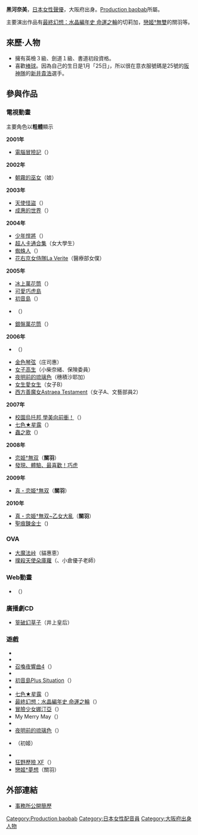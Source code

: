 {{配音員
|姓名= 黑河奈美
|圖片= 
|尺寸= 
|簡介= 
|原名= 
|外文名= 黒河 奈美
|外文= 日文
|羅馬拼音= Kurokawa Nami
|英文名= 
|暱稱= 
|藝名= 
|國籍= {{JPN}}
|籍貫= 
|出生地= {{JPN}}[[大阪府|大阪府]]
|出身地= 
|死歿地= 
|生年= 1980
|生月= 1
|生日= 25
|歿年= 
|歿月= 
|歿日= 
|血型= 
|配演語言= 
|教育程度= 
|所屬= [[Production_baobab|Production baobab]]
|宗教信仰= 
|配偶= 
|活動時期= 2001年 -
|出道作= 
|代表作= 
|網站= 
|其他= 
}}
{{Japanese|japanese= 黒河 奈美|kana=くろかわ なみ|romaji=Kurokawa Nami}}

'''黑河奈美'''{{BD|1980年|1月25日|catIdx= Kurokawa Nami}}，[[日本|日本]][[女性|女性]][[聲優|聲優]]，大阪府出身。[[Production_baobab|Production baobab]]所屬。

主要演出作品有[[最終幻想：水晶編年史_命運之輪|最終幻想：水晶編年史 命運之輪]]的切莉加，[[戀姬†無雙|戀姬†無雙]]的關羽等。

==來歷·人物==
*擁有英檢３級、劍道１級、書道初段資格。
*喜歡[[棒球|棒球]]。因為自己的生日是1月「25日」，所以很在意衣服號碼是25號的[[阪神隊|阪神隊]]的[[新井貴浩|新井貴浩]]選手。

==參與作品==
===電視動畫===
主要角色以'''粗體'''顯示

'''2001年'''
* [[電腦冒險記|電腦冒險記]]（{{lang|ja|三条寺マモル}}）

'''2002年'''
* [[朝霧的巫女|朝霧的巫女]]（娘）

'''2003年'''
* [[天使怪盜|天使怪盜]]（{{lang|ja|沢村みゆき}}）
* [[成惠的世界|成惠的世界]]（{{lang|ja|金沢あや、司会}}）

'''2004年'''
* [[少年悍將|少年悍將]]（{{lang|ja|ジンクス}}）
* [[超人卡通合集|超人卡通合集]]（女大學生）
* [[蜘蛛人|蜘蛛人]]（{{lang|ja|ジュビリー}}） 
* [[花右京女侍隊|花右京女侍隊La Verite]]（醫療部女僕）

'''2005年'''
* [[冰上萬花筒|冰上萬花筒]]（{{lang|ja|ガブリエラ・パピィ・ポッゾ}}）
* [[可愛巧虎島|可愛巧虎島]]
* [[初音島|初音島]]（{{lang|ja|胡ノ宮環}}）
* {{lang|ja|あかほり外道アワーらぶげ}}（{{lang|ja|いつもの女子アナ 他}}） 
* [[銀盤萬花筒|銀盤萬花筒]]（{{lang|ja|ガブリエラ・パピィ・ポッゾ}}） 

'''2006年'''
* {{lang|ja|機神咆吼デモンベイン}}（{{lang|ja|ライカ}}）
* [[金色琴弦|金色琴弦]]（庄司惠）
* [[女子高生|女子高生]]（小柴奈緒、保険委員）
* [[夜明前的琉璃色|夜明前的琉璃色]]（穗積沙耶加）
* [[女生愛女生|女生愛女生]]（女子B） 
* [[西方善魔女|西方善魔女Astraea Testament]]（女子A、文藝部員2） 

'''2007年'''
* [[校園烏托邦_學美向前衝！|校園烏托邦 學美向前衝！]]（{{lang|ja|角沢多佳子}}）
* [[七色★星露|七色★星露]]（{{lang|ja|小岩井フローラ}}）
* [[蟲之歌|蟲之歌]]（{{lang|ja|浅野みはる}}）

'''2008年'''
* [[戀姬†無雙|恋姫†無双]]（'''關羽'''）
* [[可愛巧虎島|發現、體驗、最喜歡！巧虎]]

'''2009年'''
*[[戀姬†無雙|真・恋姫†無双]]（'''關羽'''）

'''2010年'''
*[[戀姬†無雙|真・恋姫†無双~乙女大亂]]（'''關羽'''）
*[[聖痕鍊金士|聖痕鍊金士]]（{{lang|ja|仙道六實}})

=== OVA ===
* [[大魔法峠|大魔法峠]]（貓惠恵）
* [[撲殺天使朵庫蘿|撲殺天使朵庫蘿]]（{{lang|ja|田辺さん}}、小倉優子老師）

=== Web動畫 ===
* {{lang|ja|いくぜっ! 源さん}}（{{lang|ja|刃渡ミカ、ミカミカ、おミカ、女の子B}}）

=== 廣播劇CD ===
* [[篁破幻草子|篁破幻草子]]（井上皇后）

=== 遊戲 ===
* {{lang|ja|アーマード・コア4（メノ・ルー、フランシスカ）}}
* {{lang|ja|グローランサーΙΙ（オリビア）}}
* [[召喚夜響曲4|召喚夜響曲4]]（{{lang|ja|ラミ}}）
* {{lang|ja|ソウルキャリバーIV（シェラザード、神斬蝕）}}
* [[初音島Plus_Situation|初音島Plus Situation]]（{{lang|ja|胡ノ宮環}}）
* {{lang|ja|D.C. Four Seasons 〜ダ・カーポ〜 フォーシーズンズ（胡ノ宮環）}}
* [[七色★星露|七色★星露]]（{{lang|ja|小岩井フローラ}}）
* [[最終幻想：水晶編年史_命運之輪|最終幻想：水晶編年史 命運之輪]]（{{lang|ja|チェリンカ}}）
* [[冒險少女娜汀亞|冒險少女娜汀亞]]（{{lang|ja|イコリーナ}}）
* My Merry May（{{lang|ja|杵築たえ}}）
* {{lang|ja|みんなのテニス（キャロル）}}
* [[夜明前的琉璃色|夜明前的琉璃色]]（{{lang|ja|穂積さやか}}）
* {{lang|ja|Yo-Jin-Bo 〜運命のフロイデ}}（初姬）
* {{lang|ja|ラチェット&クランク|ラチェット&クランク FUTURE（タルウィン）}}
* [[狂野歷險_XF|狂野歷險 XF]]（{{lang|ja|アレクシア}}）
*[[戀姬†無雙|戀姬†夢想]]（關羽）

== 外部連結 ==
* [http://pro-baobab.jp/ladies/kurokawa_n/index.html 事務所公開簡歷]{{Wayback|url=http://pro-baobab.jp/ladies/kurokawa_n/index.html |date=20080803224948 }}{{ja}}

{{Production baobab}}
{{Authority control}}
{{DEFAULTSORT:Kurokawa Nami}}
[[Category:Production_baobab|Category:Production baobab]]
[[Category:日本女性配音員|Category:日本女性配音員]]
[[Category:大阪府出身人物|Category:大阪府出身人物]]